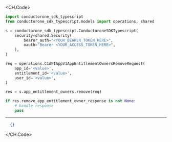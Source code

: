 
<CH.Code>
```python Remove.py
import conductorone_sdk_typescript
from conductorone_sdk_typescript.models import operations, shared

s = conductorone_sdk_typescript.ConductoroneSDKTypescript(
    security=shared.Security(
        bearer_auth="<YOUR_BEARER_TOKEN_HERE>",
        oauth="Bearer <YOUR_ACCESS_TOKEN_HERE>",
    ),
)

req = operations.C1APIAppV1AppEntitlementOwnersRemoveRequest(
    app_id='<value>',
    entitlement_id='<value>',
    user_id='<value>',
)

res = s.app_entitlement_owners.remove(req)

if res.remove_app_entitlement_owner_response is not None:
    # handle response
    pass

```
---

```json Example Response
  {}
```
</CH.Code>
